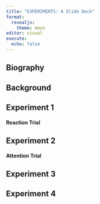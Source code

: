 ```yaml
---
title: "EXPERIMENTS: A Slide Deck"
format:
  revealjs:
    theme: moon
editor: visual
execute:
  echo: false
---
```


## Biography

## Background

## Experiment 1

#### Reaction Trial

## Experiment 2

#### Attention Trial

## Experiment 3

## Experiment 4
